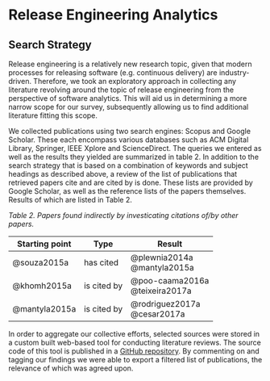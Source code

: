 # Release Engineering Analytics

## Search Strategy
Release engineering is a relatively new research topic, given that modern processes for releasing software (e.g. continuous delivery) are industry-driven.
Therefore, we took an exploratory approach in collecting any literature revolving around the topic of release engineering from the perspective of software analytics.
This will aid us in determining a more narrow scope for our survey, subsequently allowing us to find additional literature fitting this scope.

We collected publications using two search engines: Scopus and Google Scholar.
These each encompass various databases such as ACM Digital Library, Springer, IEEE Xplore and ScienceDirect.
The queries we entered as well as the results they yielded are summarized in table 2.
In addition to the search strategy that is based on a combination of keywords and subject headings as described above, a review of the list of publications that retrieved papers cite and are cited by is done.
These lists are provided by Google Scholar, as well as the reference lists of the papers themselves.
Results of which are listed in Table 2.

_Table 2. Papers found indirectly by investicating citations of/by other papers._

| Starting point | Type | Result |
|----------------|------|--------|
| @souza2015a    | has cited | @plewnia2014a <br> @mantyla2015a |
| @khomh2015a    | is cited by | @poo-caama2016a <br> @teixeira2017a |
| @mantyla2015a  | is cited by | @rodriguez2017a <br> @cesar2017a |

In order to aggregate our collective efforts, selected sources were stored in a custom built web-based tool for conducting literature reviews.
The source code of this tool is published in a [GitHub repository](https://github.com/jessetilro/research).
By commenting on and tagging our findings we were able to export a filtered list of publications,
the relevance of which was agreed upon.

